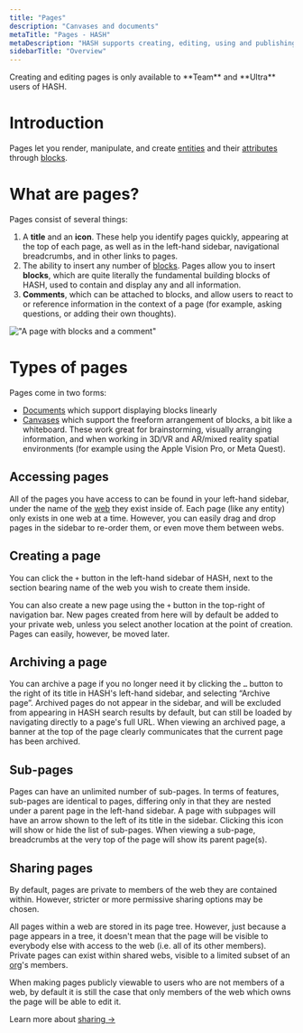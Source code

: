 ```yaml
---
title: "Pages"
description: "Canvases and documents"
metaTitle: "Pages - HASH"
metaDescription: "HASH supports creating, editing, using and publishing two types of pages: free-form canvases and linear documents."
sidebarTitle: "Overview"
---
```


<Callout style="information" type="coming-soon">
  Creating and editing pages is only available to **Team** and **Ultra** users of HASH.
</Callout>

# Introduction

Pages let you render, manipulate, and create [entities](/guide/entities) and their [attributes](/guide/entities/attributes) through [blocks](/guide/pages/blocks).

# What are pages?

Pages consist of several things:

1. A **title** and an **icon**. These help you identify pages quickly, appearing at the top of each page, as well as in the left-hand sidebar, navigational breadcrumbs, and in other links to pages.
1. The ability to insert any number of [blocks](/guide/pages/blocks). Pages allow you to insert **blocks**, which are quite literally the fundamental building blocks of HASH, used to contain and display any and all information.
1. **Comments**, which can be attached to blocks, and allow users to react to or reference information in the context of a page (for example, asking questions, or adding their own thoughts).

!["A page with blocks and a comment"](https://hash.ai/cdn-cgi/imagedelivery/EipKtqu98OotgfhvKf6Eew/1e31a95b-e62c-48c3-1df4-0becdb5f3f00/public)

# Types of pages

Pages come in two forms:

- [Documents](/guide/pages/documents) which support displaying blocks linearly
- [Canvases](/guide/pages/canvases) which support the freeform arrangement of blocks, a bit like a whiteboard. These work great for brainstorming, visually arranging information, and when working in 3D/VR and AR/mixed reality spatial environments (for example using the Apple Vision Pro, or Meta Quest).

## Accessing pages

All of the pages you have access to can be found in your left-hand sidebar, under the name of the [web](/guide/webs) they exist inside of. Each page (like any entity) only exists in one web at a time. However, you can easily drag and drop pages in the sidebar to re-order them, or even move them between webs.

## Creating a page

You can click the `+` button in the left-hand sidebar of HASH, next to the section bearing name of the web you wish to create them inside.

You can also create a new page using the `+` button in the top-right of navigation bar. New pages created from here will by default be added to your private web, unless you select another location at the point of creation. Pages can easily, however, be moved later.

## Archiving a page

You can archive a page if you no longer need it by clicking the `…` button to the right of its title in HASH's left-hand sidebar, and selecting “Archive page”. Archived pages do not appear in the sidebar, and will be excluded from appearing in HASH search results by default, but can still be loaded by navigating directly to a page's full URL. When viewing an archived page, a banner at the top of the page clearly communicates that the current page has been archived.

## Sub-pages

Pages can have an unlimited number of sub-pages. In terms of features, sub-pages are identical to pages, differing only in that they are nested under a parent page in the left-hand sidebar. A page with subpages will have an arrow shown to the left of its title in the sidebar. Clicking this icon will show or hide the list of sub-pages. When viewing a sub-page, breadcrumbs at the very top of the page will show its parent page(s).

## Sharing pages

By default, pages are private to members of the web they are contained within. However, stricter or more permissive sharing options may be chosen.

All pages within a web are stored in its page tree. However, just because a page appears in a tree, it doesn't mean that the page will be visible to everybody else with access to the web (i.e. all of its other members). Private pages can exist within shared webs, visible to a limited subset of an [org](/guide/webs/orgs)'s members.

When making pages publicly viewable to users who are not members of a web, by default it is still the case that only members of the web which owns the page will be able to edit it.

Learn more about [sharing ->](/guide/sharing)
